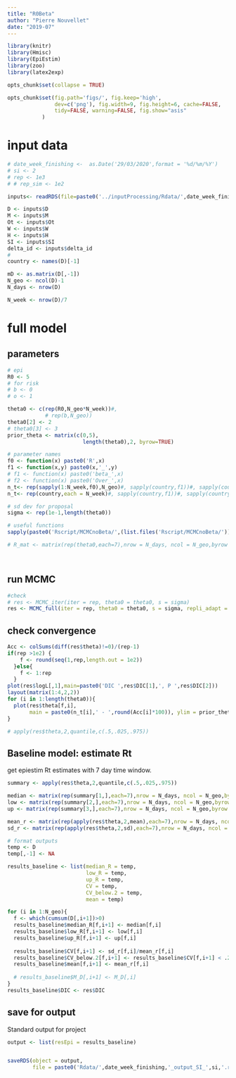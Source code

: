 ```yaml
---
title: "R0Beta"
author: "Pierre Nouvellet"
date: "2019-07"
---
```


```r
library(knitr)
library(Hmisc)
library(EpiEstim)
library(zoo)
library(latex2exp)

opts_chunk$set(collapse = TRUE)

opts_chunk$set(fig.path='figs/', fig.keep='high', 
               dev=c('png'), fig.width=9, fig.height=6, cache=FALSE,
               tidy=FALSE, warning=FALSE, fig.show="asis"
 	       )

```

# input data


```r


# date_week_finishing <-  as.Date('29/03/2020',format = '%d/%m/%Y')
# si <- 2
# rep <- 1e3
# # rep_sim <- 1e2

inputs<- readRDS(file=paste0('../inputProcessing/Rdata/',date_week_finishing,'_inputs_SI_',si,'.rds'))

D <- inputs$D
M <- inputs$M
Ot <- inputs$Ot
W <- inputs$W
H <- inputs$H
SI <- inputs$SI
delta_id <- inputs$delta_id
#
country <- names(D)[-1]

mD <- as.matrix(D[,-1])
N_geo <- ncol(D)-1
N_days <- nrow(D)

N_week <- nrow(D)/7
```


# full model

## parameters 

```r
# epi
R0 <- 5
# for risk
# b <- 0
# o <- 1

theta0 <- c(rep(R0,N_geo*N_week))#,
            # rep(b,N_geo))
theta0[2] <- 2
# theta0[3] <- 3
prior_theta <- matrix(c(0,5),
                        length(theta0),2, byrow=TRUE)

# parameter names
f0 <- function(x) paste0('R',x)
f1 <- function(x,y) paste0(x,'_',y)
# f1 <- function(x) paste0('beta_',x)
# f2 <- function(x) paste0('Over_',x)
n_t<- rep(sapply(1:N_week,f0),N_geo)#, sapply(country,f1))#, sapply(country,f2))
n_t<- rep(country,each = N_week)#, sapply(country,f1))#, sapply(country,f2))

# sd dev for proposal
sigma <- rep(1e-1,length(theta0))

# useful functions
sapply(paste0('Rscript/MCMCnoBeta/',(list.files('Rscript/MCMCnoBeta/'))),FUN = source)

# R_mat <- matrix(rep(theta0,each=7),nrow = N_days, ncol = N_geo,byrow = FALSE)

 
```

## run MCMC

```r
#check
# res <- MCMC_iter(iter = rep, theta0 = theta0, s = sigma)
res <- MCMC_full(iter = rep, theta0 = theta0, s = sigma, repli_adapt = 10, within_iter = rep/10)


```


## check convergence


```r

Acc <- colSums(diff(res$theta)!=0)/(rep-1)
if(rep >1e2) {
    f <- round(seq(1,rep,length.out = 1e2))
  }else{
    f <- 1:rep
  }
plot(res$logL[,1],main=paste0('DIC ',res$DIC[1],', P ',res$DIC[2]))
layout(matrix(1:4,2,2))
for (i in 1:length(theta0)){
  plot(res$theta[f,i],
       main = paste0(n_t[i],' - ',round(Acc[i]*100)), ylim = prior_theta[i,])
}

# apply(res$theta,2,quantile,c(.5,.025,.975))

```





## Baseline model: estimate Rt

get epiestim Rt estimates with 7 day time window.

```r

summary <- apply(res$theta,2,quantile,c(.5,.025,.975))

median <- matrix(rep(summary[1,],each=7),nrow = N_days, ncol = N_geo,byrow = FALSE)
low <- matrix(rep(summary[2,],each=7),nrow = N_days, ncol = N_geo,byrow = FALSE)
up <- matrix(rep(summary[3,],each=7),nrow = N_days, ncol = N_geo,byrow = FALSE)

mean_r <- matrix(rep(apply(res$theta,2,mean),each=7),nrow = N_days, ncol = N_geo,byrow = FALSE)
sd_r <- matrix(rep(apply(res$theta,2,sd),each=7),nrow = N_days, ncol = N_geo,byrow = FALSE)

# format outputs
temp <- D
temp[,-1] <- NA

results_baseline <- list(median_R = temp,
                         low_R = temp,
                         up_R = temp,
                         CV = temp,
                         CV_below.2 = temp,
                         mean = temp)

for (i in 1:N_geo){
  f <- which(cumsum(D[,i+1])>0)
  results_baseline$median_R[f,i+1] <- median[f,i]
  results_baseline$low_R[f,i+1] <- low[f,i]
  results_baseline$up_R[f,i+1] <- up[f,i]
  
  results_baseline$CV[f,i+1] <- sd_r[f,i]/mean_r[f,i]
  results_baseline$CV_below.2[f,i+1] <- results_baseline$CV[f,i+1] < .2
  results_baseline$mean[f,i+1] <- mean_r[f,i]
  
  # results_baseline$M_D[,i+1] <- M_D[,i]
}
results_baseline$DIC <- res$DIC

```


## save for output



Standard output for project


```r

output <- list(resEpi = results_baseline)


saveRDS(object = output,
        file = paste0('Rdata/',date_week_finishing,'_output_SI_',si,'.rds' ))
```
